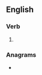 ==English==

===Verb===
{{head|en|verb form}}

# {{en-past of|prolapse}}

===Anagrams===
* {{anagrams|en|padlopers}}